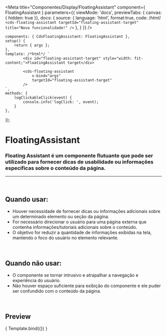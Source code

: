 
<Meta
	title="Componentes/Display/FloatingAssistant"
	component={ FloatingAssistant }
	parameters={{
		viewMode: 'docs',
		previewTabs: { canvas: { hidden: true }},
		docs: {
			source: {
				language: 'html',
				format:true,
				code: /*html*/ 
`<cds-floating-assistant
	targetId="floating-assistant-target"
	title="Nova funcionalidade!"
/>`
},
		}
	}}
/>

	components: { CdsFloatingAssistant: FloatingAssistant },
	setup() {
		return { args };
	},
	template: /*html*/ `
			<div id="floating-assistant-target" style="width: fit-content;">FloatingAssistant target</div>

			<cds-floating-assistant
				v-bind="args"
				targetId="floating-assistant-target"
			/>
	`,
	methods: {
		logClickableClick(event) {
			console.info('logClick: ', event);
		}
	},
});

# FloatingAssistant

### Floating Assistant é um componente flutuante que pode ser utilizado para fornecer dicas de usabilidade ou informações específicas sobre o conteúdo da página.
---
<br />

## Quando usar:
- Houver necessidade de fornecer dicas ou informações adicionais sobre um determinado elemento ou seção da página.
- For necessário direcionar o usuário para uma página externa que contenha informações/tutoriais adicionais sobre o conteúdo.
- O objetivo for reduzir a quantidade de informações exibidas na tela, mantendo o foco do usuário no elemento relevante.


<br />

## Quando não usar:
- O componente se tornar intrusivo e atrapalhar a navegação e experiência do usuário.
- Não houver espaço suficiente para exibição do componente e ele puder ser confundido com o conteúdo da página.

<br />

## Preview

<Canvas>
	<Story
		name="FloatingAssistant"
	>
		{ Template.bind({}) }
	</Story>
</Canvas>

<ArgsTable story="FloatingAssistant" />
